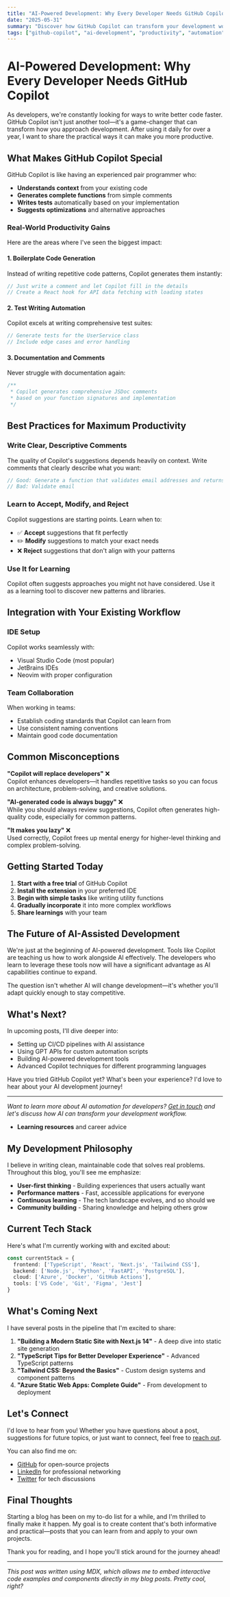 ```yaml
---
title: "AI-Powered Development: Why Every Developer Needs GitHub Copilot"
date: "2025-05-31"
summary: "Discover how GitHub Copilot can transform your development workflow. From code completion to test generation, learn practical tips to become 10x more productive with AI assistance."
tags: ["github-copilot", "ai-development", "productivity", "automation"]
---
```


# AI-Powered Development: Why Every Developer Needs GitHub Copilot

As developers, we're constantly looking for ways to write better code faster. GitHub Copilot isn't just another tool—it's a game-changer that can transform how you approach development. After using it daily for over a year, I want to share the practical ways it can make you more productive.

## What Makes GitHub Copilot Special

GitHub Copilot is like having an experienced pair programmer who:
- **Understands context** from your existing code
- **Generates complete functions** from simple comments
- **Writes tests** automatically based on your implementation
- **Suggests optimizations** and alternative approaches

### Real-World Productivity Gains

Here are the areas where I've seen the biggest impact:

#### 1. Boilerplate Code Generation
Instead of writing repetitive code patterns, Copilot generates them instantly:

```typescript
// Just write a comment and let Copilot fill in the details
// Create a React hook for API data fetching with loading states
```

#### 2. Test Writing Automation
Copilot excels at writing comprehensive test suites:

```typescript
// Generate tests for the UserService class
// Include edge cases and error handling
```

#### 3. Documentation and Comments
Never struggle with documentation again:

```typescript
/**
 * Copilot generates comprehensive JSDoc comments
 * based on your function signatures and implementation
 */
```

## Best Practices for Maximum Productivity

### Write Clear, Descriptive Comments
The quality of Copilot's suggestions depends heavily on context. Write comments that clearly describe what you want:

```typescript
// Good: Generate a function that validates email addresses and returns specific error messages
// Bad: Validate email
```

### Learn to Accept, Modify, and Reject
Copilot suggestions are starting points. Learn when to:
- ✅ **Accept** suggestions that fit perfectly
- ✏️ **Modify** suggestions to match your exact needs  
- ❌ **Reject** suggestions that don't align with your patterns

### Use It for Learning
Copilot often suggests approaches you might not have considered. Use it as a learning tool to discover new patterns and libraries.

## Integration with Your Existing Workflow

### IDE Setup
Copilot works seamlessly with:
- Visual Studio Code (most popular)
- JetBrains IDEs
- Neovim with proper configuration

### Team Collaboration
When working in teams:
- Establish coding standards that Copilot can learn from
- Use consistent naming conventions
- Maintain good code documentation

## Common Misconceptions

**"Copilot will replace developers"** ❌  
Copilot enhances developers—it handles repetitive tasks so you can focus on architecture, problem-solving, and creative solutions.

**"AI-generated code is always buggy"** ❌  
While you should always review suggestions, Copilot often generates high-quality code, especially for common patterns.

**"It makes you lazy"** ❌  
Used correctly, Copilot frees up mental energy for higher-level thinking and complex problem-solving.

## Getting Started Today

1. **Start with a free trial** of GitHub Copilot
2. **Install the extension** in your preferred IDE
3. **Begin with simple tasks** like writing utility functions
4. **Gradually incorporate** it into more complex workflows
5. **Share learnings** with your team

## The Future of AI-Assisted Development

We're just at the beginning of AI-powered development. Tools like Copilot are teaching us how to work alongside AI effectively. The developers who learn to leverage these tools now will have a significant advantage as AI capabilities continue to expand.

The question isn't whether AI will change development—it's whether you'll adapt quickly enough to stay competitive.

## What's Next?

In upcoming posts, I'll dive deeper into:
- Setting up CI/CD pipelines with AI assistance
- Using GPT APIs for custom automation scripts
- Building AI-powered development tools
- Advanced Copilot techniques for different programming languages

Have you tried GitHub Copilot yet? What's been your experience? I'd love to hear about your AI development journey!

---

*Want to learn more about AI automation for developers? [Get in touch](/contact) and let's discuss how AI can transform your development workflow.*
- **Learning resources** and career advice

## My Development Philosophy

I believe in writing clean, maintainable code that solves real problems. Throughout this blog, you'll see me emphasize:

- **User-first thinking** - Building experiences that users actually want
- **Performance matters** - Fast, accessible applications for everyone
- **Continuous learning** - The tech landscape evolves, and so should we
- **Community building** - Sharing knowledge and helping others grow

## Current Tech Stack

Here's what I'm currently working with and excited about:

```typescript
const currentStack = {
  frontend: ['TypeScript', 'React', 'Next.js', 'Tailwind CSS'],
  backend: ['Node.js', 'Python', 'FastAPI', 'PostgreSQL'],
  cloud: ['Azure', 'Docker', 'GitHub Actions'],
  tools: ['VS Code', 'Git', 'Figma', 'Jest']
}
```

## What's Coming Next

I have several posts in the pipeline that I'm excited to share:

1. **"Building a Modern Static Site with Next.js 14"** - A deep dive into static site generation
2. **"TypeScript Tips for Better Developer Experience"** - Advanced TypeScript patterns
3. **"Tailwind CSS: Beyond the Basics"** - Custom design systems and component patterns
4. **"Azure Static Web Apps: Complete Guide"** - From development to deployment

## Let's Connect

I'd love to hear from you! Whether you have questions about a post, suggestions for future topics, or just want to connect, feel free to [reach out](/contact).

You can also find me on:
- [GitHub](https://github.com/kennethheine) for open-source projects
- [LinkedIn](https://linkedin.com/in/kennethheine) for professional networking
- [Twitter](https://twitter.com/kennethheine) for tech discussions

## Final Thoughts

Starting a blog has been on my to-do list for a while, and I'm thrilled to finally make it happen. My goal is to create content that's both informative and practical—posts that you can learn from and apply to your own projects.

Thank you for reading, and I hope you'll stick around for the journey ahead!

---

*This post was written using MDX, which allows me to embed interactive code examples and components directly in my blog posts. Pretty cool, right?*
